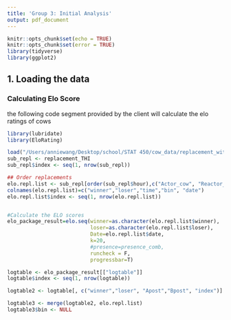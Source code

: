 ```yaml
---
title: 'Group 3: Initial Analysis'
output: pdf_document
---
```


```r
knitr::opts_chunk$set(echo = TRUE)
knitr::opts_chunk$set(error = TRUE)
library(tidyverse)
library(ggplot2)
```

## 1. Loading the data 

### Calculating Elo Score

the following code segment provided by the client will calculate the elo ratings of cows

```r
library(lubridate)
library(EloRating)

load("/Users/anniewang/Desktop/school/STAT 450/cow_data/replacement_with_THI.rda")
sub_repl <- replacement_THI
sub_repl$index <- seq(1, nrow(sub_repl))

## Order replacements
elo.repl.list <- sub_repl[order(sub_repl$hour),c("Actor_cow", "Reactor_cow","hour", "Bin", "date")]
colnames(elo.repl.list)=c("winner","loser","time","bin", "date")
elo.repl.list$index <- seq(1, nrow(elo.repl.list))


#Calculate the ELO scores 
elo_package_result=elo.seq(winner=as.character(elo.repl.list$winner),
                           loser=as.character(elo.repl.list$loser),
                           Date=elo.repl.list$date,
                           k=20,
                           #presence=presence_comb,
                           runcheck = F,
                           progressbar=T)

logtable <- elo_package_result[["logtable"]]
logtable$index <- seq(1, nrow(logtable))

logtable2 <- logtable[, c("winner","loser", "Apost","Bpost", "index")]

logtable3 <- merge(logtable2, elo.repl.list)
logtable3$bin <- NULL
```
